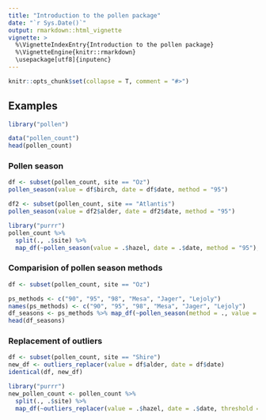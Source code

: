```yaml
---
title: "Introduction to the pollen package"
date: "`r Sys.Date()`"
output: rmarkdown::html_vignette
vignette: >
  %\VignetteIndexEntry{Introduction to the pollen package}
  %\VignetteEngine{knitr::rmarkdown}
  \usepackage[utf8]{inputenc}
---
```


```r
knitr::opts_chunk$set(collapse = T, comment = "#>")
```

## Examples

```r
library("pollen")
```

```r
data("pollen_count")
head(pollen_count)
```

### Pollen season

```r
df <- subset(pollen_count, site == "Oz")
pollen_season(value = df$birch, date = df$date, method = "95")
```

```r
df2 <- subset(pollen_count, site == "Atlantis")
pollen_season(value = df2$alder, date = df2$date, method = "95")
```

```r
library("purrr")
pollen_count %>%
  split(., .$site) %>%
  map_df(~pollen_season(value = .$hazel, date = .$date, method = "95"), .id = "site")
```

### Comparision of pollen season methods

```r
df <- subset(pollen_count, site == "Oz")

ps_methods <- c("90", "95", "98", "Mesa", "Jager", "Lejoly")
names(ps_methods) <- c("90", "95", "98", "Mesa", "Jager", "Lejoly")
df_seasons <- ps_methods %>% map_df(~pollen_season(method = ., value = df$birch, date = df$date), .id = "method")
head(df_seasons)
```

<!-- ```{r} -->
<!-- library('dplyr') -->
<!-- library('lubridate') -->
<!-- library('tidyr') -->
<!-- df_seasons <- df_seasons %>%  -->
<!--         mutate(start_doy=yday(start), end_doy=yday(end)) %>%  -->
<!--         gather(key, value, start_doy:end_doy) -->
<!-- ``` -->


<!-- ```{r} -->
<!-- library('ggplot2') -->
<!-- ggplot(df_seasons, aes(value)) + -->
<!--         geom_histogram() + -->
<!--         facet_grid(key~method) -->
<!-- ``` -->


### Replacement of outliers

```r
df <- subset(pollen_count, site == "Shire")
new_df <- outliers_replacer(value = df$alder, date = df$date)
identical(df, new_df)
```

```r
library("purrr")
new_pollen_count <- pollen_count %>%
  split(., .$site) %>%
  map_df(~outliers_replacer(value = .$hazel, date = .$date, threshold = 4))
```

